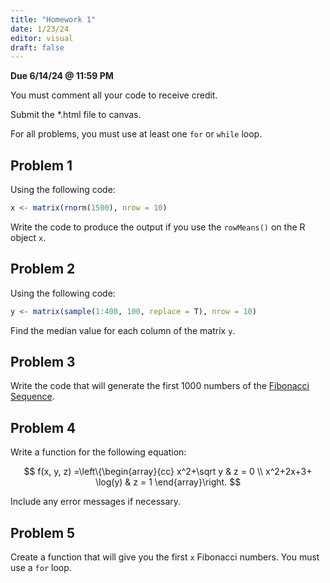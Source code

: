 ```yaml
---
title: "Homework 1"
date: 1/23/24
editor: visual
draft: false
---
```


**Due 6/14/24 \@ 11:59 PM**

You must comment all your code to receive credit.

Submit the \*.html file to canvas.

For all problems, you must use at least one `for` or `while` loop.

## Problem 1

Using the following code:

```r
x <- matrix(rnorm(1500), nrow = 10)
```

Write the code to produce the output if you use the `rowMeans()` on the R object `x`.

## Problem 2

Using the following code:

```r
y <- matrix(sample(1:400, 100, replace = T), nrow = 10)
```

Find the median value for each column of the matrix `y`.

## Problem 3

Write the code that will generate the first 1000 numbers of the [Fibonacci Sequence](https://en.wikipedia.org/wiki/Fibonacci_sequence).



## Problem 4

Write a function for the following equation:

$$
f(x, y, z) =\left\{\begin{array}{cc}
x^2+\sqrt y & z  = 0 \\ 
x^2+2x+3+ \log(y) & z = 1
\end{array}\right.
$$

Include any error messages if necessary.

## Problem 5

Create a function that will give you the first `x` Fibonacci numbers. You must use a `for` loop.
